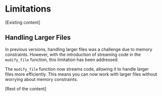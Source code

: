 # Limitations

[Existing content]

## Handling Larger Files

In previous versions, handling larger files was a challenge due to memory constraints. However, with the introduction of streaming code in the `modify_file` function, this limitation has been addressed.

The `modify_file` function now streams code, allowing it to handle larger files more efficiently. This means you can now work with larger files without worrying about memory constraints.

[Rest of the content]
